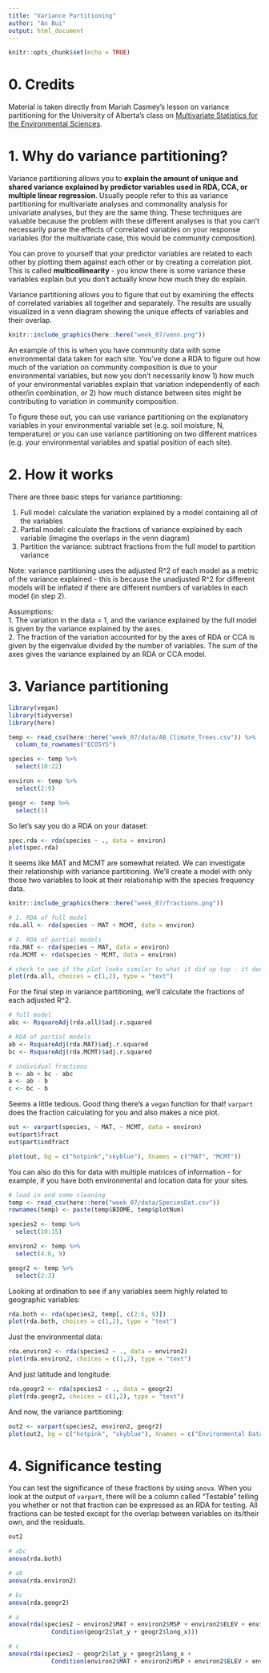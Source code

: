 ```yaml
---
title: "Variance Partitioning"
author: "An Bui"
output: html_document
---
```


```r
knitr::opts_chunk$set(echo = TRUE)
```

# 0. Credits

Material is taken directly from Mariah Casmey's lesson on variance partitioning for the University of Alberta's class on [Multivariate Statistics for the Environmental Sciences](https://sites.ualberta.ca/~ahamann/teaching/renr690/).

# 1. Why do variance partitioning?

Variance partitioning allows you to **explain the amount of unique and shared variance explained by predictor variables used in RDA, CCA, or multiple linear regression**. Usually people refer to this as variance partitioning for multivariate analyses and commonality analysis for univariate analyses, but they are the same thing. These techniques are valuable because the problem with these different analyses is that you can't necessarily parse the effects of correlated variables on your response variables (for the multivariate case, this would be community composition).  

You can prove to yourself that your predictor variables are related to each other by plotting them against each other or by creating a correlation plot. This is called **multicollinearity** - you know there is some variance these variables explain but you don't actually know how much they do explain.  

Variance partitioning allows you to figure that out by examining the effects of correlated variables all together and separately. The results are usually visualized in a venn diagram showing the unique effects of variables and their overlap.  

```r
knitr::include_graphics(here::here("week_07/venn.png"))
```

An example of this is when you have community data with some environmental data taken for each site. You've done a RDA to figure out how much of the variation on community composition is due to your environmental variables, but now you don't necessarily know 1) how much of your environmental variables explain that variation independently of each other/in combination, or 2) how much distance between sites might be contributing to variation in community composition.  

To figure these out, you can use variance partitioning on the explanatory variables in your environmental variable set (e.g. soil moisture, N, temperature) _or_ you can use variance partitioning on two different matrices (e.g. your environmental variables and spatial position of each site). 

# 2. How it works

There are three basic steps for variance partitioning:  

1. Full model: calculate the variation explained by a model containing all of the variables  
2. Partial model: calculate the fractions of variance explained by each variable (imagine the overlaps in the venn diagram)  
3. Partition the variance: subtract fractions from the full model to partition variance  

Note: variance partitioning uses the adjusted R^2 of each model as a metric of the variance explained - this is because the unadjusted R^2 for different models will be inflated if there are different numbers of variables in each model (in step 2).

Assumptions:  
1. The variation in the data = 1, and the variance explained by the full model is given by the variance explained by the axes.  
2. The fraction of the variation accounted for by the axes of RDA or CCA is given by the eigenvalue divided by the number of variables. The sum of the axes gives the variance explained by an RDA or CCA model. 

# 3. Variance partitioning

```r
library(vegan)
library(tidyverse)
library(here)

temp <- read_csv(here::here("week_07/data/AB_Climate_Trees.csv")) %>% 
  column_to_rownames("ECOSYS")

species <- temp %>% 
  select(10:22)

environ <- temp %>% 
  select(2:9)

geogr <- temp %>% 
  select(1)
```

So let's say you do a RDA on your dataset:

```r
spec.rda <- rda(species ~ ., data = environ)
plot(spec.rda)
```

It seems like MAT and MCMT are somewhat related. We can investigate their relationship with variance partitioning. We'll create a model with only those two variables to look at their relationship with the species frequency data.

```r
knitr::include_graphics(here::here("week_07/fractions.png"))
```

```r
# 1. RDA of full model
rda.all <- rda(species ~ MAT + MCMT, data = environ)

# 2. RDA of partial models
rda.MAT <- rda(species ~ MAT, data = environ)
rda.MCMT <- rda(species ~ MCMT, data = environ)

# check to see if the plot looks similar to what it did up top - it does
plot(rda.all, choices = c(1,2), type = "text")
```

For the final step in variance partitioning, we'll calculate the fractions of each adjusted R^2.
```r
# full model
abc <- RsquareAdj(rda.all)$adj.r.squared

# RDA of partial models
ab <- RsquareAdj(rda.MAT)$adj.r.squared
bc <- RsquareAdj(rda.MCMT)$adj.r.squared

# individual fractions
b <- ab + bc - abc
a <- ab - b
c <- bc - b
```

Seems a little tedious. Good thing there's a `vegan` function for that! `varpart` does the fraction calculating for you and also makes a nice plot.

```r
out <- varpart(species, ~ MAT, ~ MCMT, data = environ)
out$part$fract
out$part$indfract

plot(out, bg = c("hotpink","skyblue"), Xnames = c("MAT", "MCMT"))
```

You can also do this for data with multiple matrices of information - for example, if you have both environmental and location data for your sites.

```r
# load in and some cleaning
temp <- read_csv(here::here("week_07/data/SpeciesDat.csv"))
rownames(temp) <- paste(temp$BIOME, temp$plotNum)

species2 <- temp %>% 
  select(10:15)

environ2 <- temp %>% 
  select(4:6, 9)

geogr2 <- temp %>% 
  select(2:3)
```

Looking at ordination to see if any variables seem highly related to geographic variables:
```r
rda.both <- rda(species2, temp[, c(2:6, 9)])
plot(rda.both, choices = c(1,2), type = "text")
```

Just the environmental data:
```r
rda.environ2 <- rda(species2 ~ ., data = environ2)
plot(rda.environ2, choices = c(1,2), type = "text")
```

And just latitude and longitude:
```r
rda.geogr2 <- rda(species2 ~ ., data = geogr2)
plot(rda.geogr2, choices = c(1,2), type = "text")
```

And now, the variance partitioning:
```r
out2 <- varpart(species2, environ2, geogr2)
plot(out2, bg = c("hotpink", "skyblue"), Xnames = c("Environmental Data", "Geographical Data"))
```

# 4. Significance testing

You can test the significance of these fractions by using `anova`. When you look at the output of `varpart`, there will be a column called "Testable" telling you whether or not that fraction can be expressed as an RDA for testing. All fractions can be tested except for the overlap between variables on its/their own, and the residuals.

```r
out2

# abc
anova(rda.both)

# ab
anova(rda.environ2)

# bc
anova(rda.geogr2)

# a
anova(rda(species2 ~ environ2$MAT + environ2$MSP + environ2$ELEV + environ2$MCMT + 
            Condition(geogr2$lat_y + geogr2$long_x)))

# c
anova(rda(species2 ~ geogr2$lat_y + geogr2$long_x + 
            Condition(environ2$MAT + environ2$MSP + environ2$ELEV + environ2$MCMT)))
```










